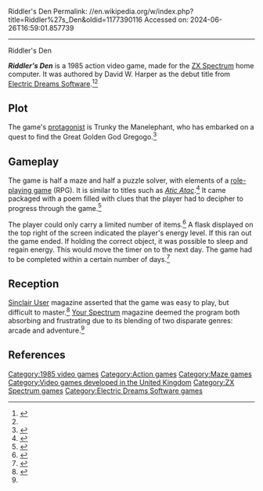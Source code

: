 Riddler's Den
Permalink: //en.wikipedia.org/w/index.php?title=Riddler%27s_Den&oldid=1177390116
Accessed on: 2024-06-26T16:59:01.857739



------
Riddler's Den
{{Short description|1985 video game}}
{{Infobox video game
| image = Riddler's Den cover.jpg
| developer = David W. Harper
| publisher = [[Electric Dreams Software]]
| released = 1985
}}

'''''Riddler's Den''''' is a 1985 action video game, made for the [[ZX Spectrum]] home computer. It was authored by David W. Harper as the debut title from [[Electric Dreams Software]].<ref>{{Cite web|date=November 1985|title=Your Spectrum 20 - Frontlines & Hacking Away|url=http://www.users.globalnet.co.uk/~jg27paw4/yr20/yr20_03.htm|access-date=2021-04-17|website=www.users.globalnet.co.uk}}</ref><ref name=":0" />

== Plot ==
The game's [[protagonist]] is Trunky the Manelephant, who has embarked on a quest to find the Great Golden God Gregogo.<ref name=":0">{{Cite book|url=https://archive.org/details/Crash_No._22_1985-11_Newsfield_GB|title=Crash ZX Spectrum|date=November 1985|publisher=[[Newsfield]]|location=GB|page=147|issue=22}}</ref>

== Gameplay ==
The game is half a maze and half a puzzle solver, with elements of a [[role-playing game]] (RPG). It is similar to titles such as ''[[Atic Atac]]''.<ref>{{Cite web|last=Gilbert|first=John|date=2013-11-01|title=Sinclair User 45 - Spectrum Software Scene|url=http://www.sincuser.f9.co.uk/045/sftwrea.htm|url-status=dead|archive-url=https://web.archive.org/web/20130828195236/http://www.sincuser.f9.co.uk/045/sftwrea.htm|archive-date=2013-08-28|access-date=2017-09-27|website=Sinclair User Classic}}</ref> It came packaged with a poem filled with clues that the player had to decipher to progress through the game.<ref>{{Cite book|url=https://archive.org/details/Computer_Video_Games_Issue_050_1985-12_EMAP_Publishing_GB|title=Computer & Video Games|date=December 1985|publisher=EMAP Publishing|location=GB|pages=29|issue=50}}</ref>

The player could only carry a limited number of items.<ref name=":1">{{Cite web|date=December 1985|title=Your Spectrum - Joystick Duty - Issue 21|url=http://www.users.globalnet.co.uk/~jg27paw4/yr21/yr21_47.htm|access-date=2021-04-17|website=www.users.globalnet.co.uk}}</ref> A flask displayed on the top right of the screen indicated the player's energy level. If this ran out the game ended. If holding the correct object, it was possible to sleep and regain energy. This would move the timer on to the next day. The game had to be completed within a certain number of days.<ref>{{Cite web|date=1985|title=Riddler's Den - Manual|url=https://worldofspectrum.org/pub/sinclair/games-info/r/RiddlersDen.txt|website=worldofspectrum.org}}</ref>

== Reception ==
[[Sinclair User]] magazine asserted that the game was easy to play, but difficult to master.<ref>{{Cite book|last=Gilbert|first=John|url=https://archive.org/details/sinclair-user-magazine-045|title=Sinclair User Magazine Issue 045|date=December 1985|pages=25}}</ref> [[Your Spectrum]] magazine deemed the program both absorbing and frustrating due to its blending of two disparate genres: arcade and adventure.<ref name=":1" />

== References ==
{{Reflist}}

[[Category:1985 video games]]
[[Category:Action games]]
[[Category:Maze games]]
[[Category:Video games developed in the United Kingdom]]
[[Category:ZX Spectrum games]]
[[Category:Electric Dreams Software games]]